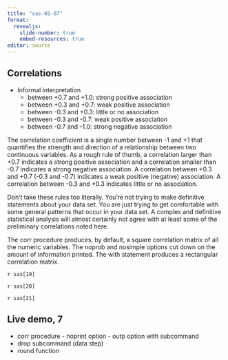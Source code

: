 ```yaml
---
title: "sas-02-07"
format: 
  revealjs:
    slide-number: true
    embed-resources: true
editor: source
---
```


## Correlations

+ Informal interpretation
  + between +0.7 and +1.0: strong positive association
  + between +0.3 and +0.7: weak positive association
  + between -0.3 and +0.3: little or no association
  + between -0.3 and -0.7: weak positive association
  + between -0.7 and -1.0: strong negative association

::: notes

The correlation coefficient is a single number between -1 and +1 that quantifies the strength and direction of a relationship between two continuous variables. As a rough rule of thumb, a correlation larger than +0.7 indicates a strong positive association and a correlation smaller than -0.7 indicates a strong negative association. A correlation between +0.3 and +0.7 (-0.3 and -0.7) indicates a weak positive (negative) association. A correlation between -0.3 and +0.3 indicates little or no association.

Don't take these rules too literally. You're not trying to make definitive statements about your data set. You are just trying to get comfortable with some general patterns that occur in your data set. A complex and definitive statistical analysis will almost certainly not agree with at least some of the preliminary correlations noted here.

The corr procedure produces, by default, a square correlation matrix of all the numeric variables. The noprob and nosimple options cut down on the amount of information printed. The with statement produces a rectangular correlation matrix.
  
:::

`r sas[19]`

`r sas[20]`

`r sas[21]`

## Live demo, 7

-   corr procedure
        -   noprint option
        -   outp option
    with subcommand
-   drop subcommand (data step)
-   round function